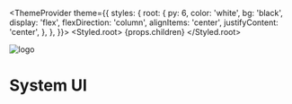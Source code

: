 
  <ThemeProvider
    theme={{
      styles: {
        root: {
          py: 6,
          color: 'white',
          bg: 'black',
          display: 'flex',
          flexDirection: 'column',
          alignItems: 'center',
          justifyContent: 'center',
        },
      },
    }}>
    <Styled.root>
      {props.children}
    </Styled.root>
  </ThemeProvider>

![logo](https://contrast-swatch.daneden.vercel.app/000/fff?size=128&fontSize=2&text=UI)

# System UI

